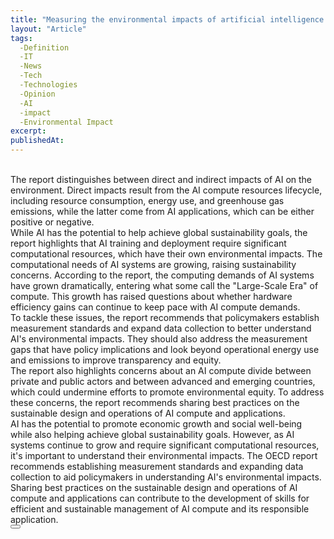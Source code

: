 ```yaml
---
title: "Measuring the environmental impacts of artificial intelligence compute and applications"
layout: "Article"
tags: 
  -Definition
  -IT
  -News
  -Tech
  -Technologies
  -Opinion
  -AI
  -impact
  -Environmental Impact
excerpt:
publishedAt:
---
```

<br />
The report distinguishes between direct and indirect impacts of AI on the environment. Direct impacts result from the AI compute resources lifecycle, including resource consumption, energy use, and greenhouse gas emissions, while the latter come from AI applications, which can be either positive or negative.
<br />
While AI has the potential to help achieve global sustainability goals, the report highlights that AI training and deployment require significant computational resources, which have their own environmental impacts. The computational needs of AI systems are growing, raising sustainability concerns. According to the report, the computing demands of AI systems have grown dramatically, entering what some call the "Large-Scale Era" of compute. This growth has raised questions about whether hardware efficiency gains can continue to keep pace with AI compute demands.
<br />
To tackle these issues, the report recommends that policymakers establish measurement standards and expand data collection to better understand AI's environmental impacts. They should also address the measurement gaps that have policy implications and look beyond operational energy use and emissions to improve transparency and equity.
<br />
The report also highlights concerns about an AI compute divide between private and public actors and between advanced and emerging countries, which could undermine efforts to promote environmental equity. To address these concerns, the report recommends sharing best practices on the sustainable design and operations of AI compute and applications.
<br />
AI has the potential to promote economic growth and social well-being while also helping achieve global sustainability goals. However, as AI systems continue to grow and require significant computational resources, it's important to understand their environmental impacts. The OECD report recommends establishing measurement standards and expanding data collection to aid policymakers in understanding AI's environmental impacts. Sharing best practices on the sustainable design and operations of AI compute and applications can contribute to the development of skills for efficient and sustainable management of AI compute and its responsible application.
<br />
<Button
  address="https://www.oecd-ilibrary.org/docserver/7babf571-en.pdf?expires=1682346297&id=id&accname=guest&checksum=0821144B0A54AC1BE179CA8617F85224"
  text="Source"
/>